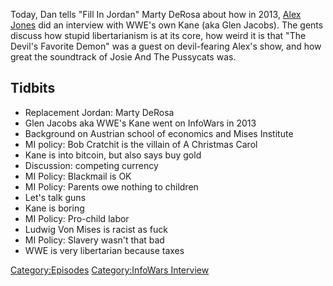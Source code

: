 {{DEFAULTSORT:
    #_EPISODE_0157:WWE's Kane (Ft. Marty DeRosa)
}}{{Episode
    | title           = WWE's Kane (Ft. Marty DeRosa)
    | caption         = Listen to this episode on [https://knowledgefight.libsyn.com/knowledge-fight-wwes-kane-ft-marty-derosa Libsyn] [https://open.spotify.com/episode/2kqTbXQsUo3eLrfG3dpB0W Spotify], Read the [[Transcript/157: WWE's Kane (Ft. Marty DeRosa)|Unofficial Transcript]]
    | episodeNumber   = 157
    | length          = 02:10:35
    | airDate         = May 4, 2018
    | episodeType     = [[:Category:InfoWars Interview|InfoWars Interview]]
    | appearance      = [[Marty DeRosa]], [[Kane]], [[Ludwig Von Mises]]
    | previousEpisode = [[156: Gaseous Beings and Antiques]]
    | nextEpisode     = [[158: January 21, 2009]]
}}

{{Stub}}

Today, Dan tells "Fill In Jordan" Marty DeRosa about how in 2013, [[Alex Jones]] did an interview with WWE's own Kane (aka Glen Jacobs). The gents discuss how stupid libertarianism is at its core, how weird it is that "The Devil's Favorite Demon" was a guest on devil-fearing Alex's show, and how great the soundtrack of Josie And The Pussycats was.

==Tidbits==

*Replacement Jordan: Marty DeRosa
*Glen Jacobs aka WWE's Kane went on InfoWars in 2013
*Background on Austrian school of economics and Mises Institute
*MI policy: Bob Cratchit is the villain of A Christmas Carol
*Kane is into bitcoin, but also says buy gold
*Discussion: competing currency
*MI Policy: Blackmail is OK
*MI Policy: Parents owe nothing to children
*Let's talk guns
*Kane is boring
*MI Policy: Pro-child labor
*Ludwig Von Mises is racist as fuck
*MI Policy: Slavery wasn't that bad
*WWE is very libertarian because taxes

[[Category:Episodes]]
[[Category:InfoWars Interview]]

